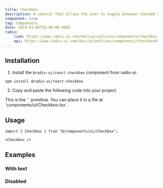 ```yaml
---
title: Checkbox
description: A control that allows the user to toggle between checked and not checked.
component: true
tag: Components
date: 2023-03-05T16:00:00.000Z
radix:
    link: https://www.radix-ui.com/docs/primitives/components/checkbox
    api: https://www.radix-ui.com/docs/primitives/components/checkbox#api-reference
---
```


<ComponentExample src="src/components/examples/CheckboxDemo.tsx">
    <CheckboxDemo />
</ComponentExample>

## Installation

1. Install the `@radix-ui/react-checkbox` component from radix-ui:

```bash
npm install @radix-ui/react-checkbox
```

2. Copy and paste the following code into your project.

<ComponentSource src="src/components/ui/Checkbox.tsx" />

<Alert variant="outline">
    This is the `<Checkbox />` primitive. You can place it in a file at
    `components/ui/Checkbox.tsx`.
</Alert>

## Usage

```tsx
import { Checkbox } from "@/components/ui/Checkbox";
```

```tsx
<Checkbox />
```

## Examples

### With text

<ComponentExample src="src/components/examples/CheckboxDemo.tsx">
    <CheckboxDemo />
</ComponentExample>

### Disabled

<ComponentExample src="src/components/examples/CheckboxDisabledDemo.tsx">
    <CheckboxDisabledDemo />
</ComponentExample>
